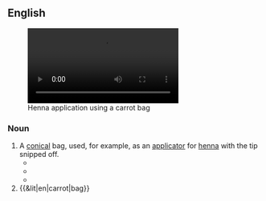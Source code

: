 ==English==
[[File:Final Mehndi (Henna Tattoo).theora.ogv|thumb|Henna application using a carrot bag]]
===Noun===
{{en-noun}}

# A [[conical]] bag, used, for example, as an [[applicator]] for [[henna]] with the tip snipped off.
#* {{quote-book|en|year=2008 |title=Best of Gifts of Good Taste Christmas  |author=Leisure Arts  |page=[https://books.google.co.nz/books?id=1JTKXxfXPuQC&pg=RA1-PA44&dq=%22carrot+bag%22&hl=en&sa=X&ved=0ahUKEwjB7_DN5uLZAhXBJJQKHY9pD4EQ6AEILDAB#v=onepage&q=%22carrot%20bag%22&f=false 44] |ISBN= 1601408382|passage=This '''carrot bag''' full of yummy Orange Drop Cookies makes a rich reward for the Easter Bunny. }}
#* {{quote-book|en|year=2009|title=Women attires and adornments in the United Arab Emirates  |author=Shaykhah Jābirī  |page=41 |ISBN= |passage=Women use the cone (a thick plastic bag ('''carrot bag''') with very small open tip) to make fine lines and delicate patterns that make them feel and appear more beautiful and attractive. }}
#* {{quote-book|en|year=2014 |title=BodyArt Therapy  |author=Julia Lawrence  |page=81 |ISBN=1304521397 |passage=Grasp the '''carrot bag''' at the top of where the knee high is, placing your thumb and first finger into a very tight “O” around the top of the knee high and '''carrot bag''' together. }}
# {{&lit|en|carrot|bag}}